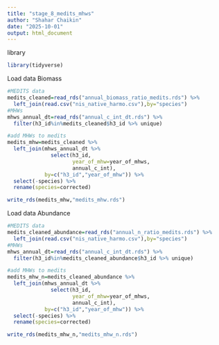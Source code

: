 ```yaml
---
title: "stage_8_medits_mhws"
author: "Shahar Chaikin"
date: "2025-10-01"
output: html_document
---
```


library
```r
library(tidyverse)
```

Load data
Biomass
```r
#MEDITS data
medits_cleaned=read_rds("annual_biomass_ratio_medits.rds") %>% 
  left_join(read.csv("nis_native_harmo.csv"),by="species")
#MHWs
mhws_annual_dt=read_rds("annual_c_int_dt.rds") %>% 
  filter(h3_id%in%medits_cleaned$h3_id %>% unique)

#add MHWs to medits
medits_mhw=medits_cleaned %>% 
  left_join(mhws_annual_dt %>% 
              select(h3_id,
                     year_of_mhw=year_of_mhws,
                     annual_c_int),
            by=c("h3_id","year_of_mhw")) %>% 
  select(-species) %>% 
  rename(species=corrected)

write_rds(medits_mhw,"medits_mhw.rds")
```

Load data
Abundance
```r
#MEDITS data
medits_cleaned_abundance=read_rds("annual_n_ratio_medits.rds") %>% 
  left_join(read.csv("nis_native_harmo.csv"),by="species")
#MHWs
mhws_annual_dt=read_rds("annual_c_int_dt.rds") %>% 
  filter(h3_id%in%medits_cleaned_abundance$h3_id %>% unique)

#add MHWs to medits
medits_mhw_n=medits_cleaned_abundance %>% 
  left_join(mhws_annual_dt %>% 
              select(h3_id,
                     year_of_mhw=year_of_mhws,
                     annual_c_int),
            by=c("h3_id","year_of_mhw")) %>% 
  select(-species) %>% 
  rename(species=corrected)

write_rds(medits_mhw_n,"medits_mhw_n.rds")
```
